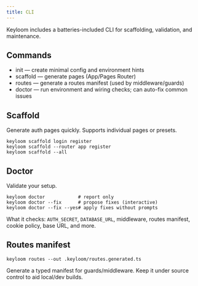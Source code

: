 ```yaml
---
title: CLI
---
```


Keyloom includes a batteries-included CLI for scaffolding, validation, and maintenance.

## Commands

- init — create minimal config and environment hints
- scaffold — generate pages (App/Pages Router)
- routes — generate a routes manifest (used by middleware/guards)
- doctor — run environment and wiring checks; can auto-fix common issues

## Scaffold

Generate auth pages quickly. Supports individual pages or presets.

```
keyloom scaffold login register
keyloom scaffold --router app register
keyloom scaffold --all
```

## Doctor

Validate your setup.

```
keyloom doctor            # report only
keyloom doctor --fix      # propose fixes (interactive)
keyloom doctor --fix --yes# apply fixes without prompts
```

What it checks: `AUTH_SECRET`, `DATABASE_URL`, middleware, routes manifest, cookie policy, base URL, and more.

## Routes manifest

```
keyloom routes --out .keyloom/routes.generated.ts
```

Generate a typed manifest for guards/middleware. Keep it under source control to aid local/dev builds.

